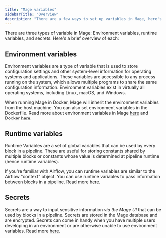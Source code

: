 ```yaml
---
title: "Mage variables"
sidebarTitle: "Overview"
description: "There are a few ways to set up variables in Mage, here's how you can use them to make the best pipelines the world has ever seen. 🌎"
---
```


There are three types of variable in Mage: Environment variables, runtime variables, and secrets. Here's a brief overview of each:

## Environment variables

Environment variables are a type of variable that is used to store configuration settings and other system-level information for operating systems and applications. These variables are accessible to any process running on the system, which allows multiple programs to share the same configuration information. Environment variables exist in virtually all operating systems, including Linux, macOS, and Windows.

When running Mage in Docker, Mage will inherit the environment variables from the host machine. You can also set environment variables in the Dockerfile. Read more about environment variables in Mage [here](/development/variables/environment-variables) and Docker [here](https://docs.docker.com/compose/environment-variables/set-environment-variables/).

## Runtime variables

Runtime Variables are a set of global variables that can be used by every block in a pipeline. These are useful for storing constants shared by multiple blocks or constants whose value is determined at pipeline runtime (hence runtime variables).

If you're familiar with Airflow, you can runtime variables are similar to the Airflow "context" object. You can use runtime variables to pass information between blocks in a pipeline. Read more [here](/getting-started/runtime-variable).

## Secrets

Secrets are a way to input sensitive information _via the Mage UI_ that can be used by blocks in a pipeline. Secrets are stored in the Mage database and are encrypted. Secrets can come in handy when you have multiple users developing in an environment or are otherwise unable to use environment variables. Read more [here](/development/variables/secrets).
